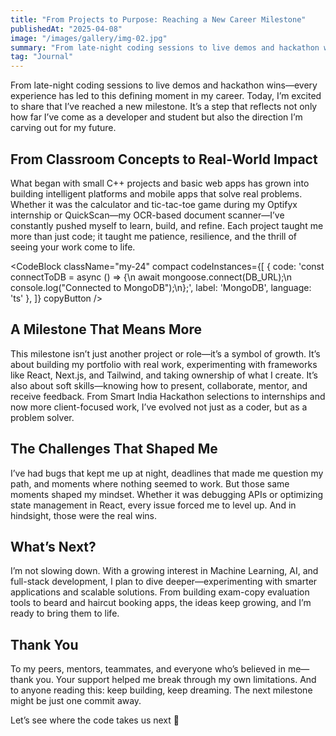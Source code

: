 ```yaml
---
title: "From Projects to Purpose: Reaching a New Career Milestone"
publishedAt: "2025-04-08"
image: "/images/gallery/img-02.jpg"
summary: "From late-night coding sessions to live demos and hackathon wins—every experience has led to this defining moment in my career."
tag: "Journal"
---
```


From late-night coding sessions to live demos and hackathon wins—every experience has led to this defining moment in my career. Today, I’m excited to share that I’ve reached a new milestone. It’s a step that reflects not only how far I’ve come as a developer and student but also the direction I’m carving out for my future.

## From Classroom Concepts to Real-World Impact

What began with small C++ projects and basic web apps has grown into building intelligent platforms and mobile apps that solve real problems. Whether it was the calculator and tic-tac-toe game during my Optifyx internship or QuickScan—my OCR-based document scanner—I’ve constantly pushed myself to learn, build, and refine. Each project taught me more than just code; it taught me patience, resilience, and the thrill of seeing your work come to life.

<CodeBlock className="my-24"
    compact
    codeInstances={[
        {
            code: 'const connectToDB = async () => {\n  await mongoose.connect(DB_URL);\n  console.log("Connected to MongoDB");\n};',
            label: 'MongoDB',
            language: 'ts'
        },
    ]}
    copyButton
/>

## A Milestone That Means More

This milestone isn’t just another project or role—it’s a symbol of growth. It’s about building my portfolio with real work, experimenting with frameworks like React, Next.js, and Tailwind, and taking ownership of what I create. It’s also about soft skills—knowing how to present, collaborate, mentor, and receive feedback. From Smart India Hackathon selections to internships and now more client-focused work, I’ve evolved not just as a coder, but as a problem solver.

## The Challenges That Shaped Me

I’ve had bugs that kept me up at night, deadlines that made me question my path, and moments where nothing seemed to work. But those same moments shaped my mindset. Whether it was debugging APIs or optimizing state management in React, every issue forced me to level up. And in hindsight, those were the real wins.

## What’s Next?

I’m not slowing down. With a growing interest in Machine Learning, AI, and full-stack development, I plan to dive deeper—experimenting with smarter applications and scalable solutions. From building exam-copy evaluation tools to beard and haircut booking apps, the ideas keep growing, and I’m ready to bring them to life.

## Thank You

To my peers, mentors, teammates, and everyone who’s believed in me—thank you. Your support helped me break through my own limitations. And to anyone reading this: keep building, keep dreaming. The next milestone might be just one commit away.

Let’s see where the code takes us next 🚀

